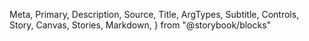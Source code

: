   Meta,
  Primary,
  Description,
  Source,
  Title,
  ArgTypes,
  Subtitle,
  Controls,
  Story,
  Canvas,
  Stories,
  Markdown,
} from "@storybook/blocks"

<Meta of={DatePickerInput} />
<Title />
<Description of={DatePickerInput} />

```tsx
import { DatePickerInput } from "@einride/ui"
```

## Basic

<Description of={DatePickerInput.Basic} />
<Canvas of={DatePickerInput.Basic} />
<Controls of={DatePickerInput.Basic} />
